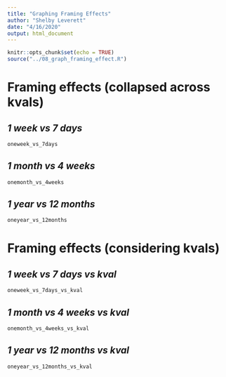 ```yaml
---
title: "Graphing Framing Effects"
author: "Shelby Leverett"
date: "4/16/2020"
output: html_document
---
```


```r
knitr::opts_chunk$set(echo = TRUE)
source("../08_graph_framing_effect.R")
```

# Framing effects (collapsed across kvals)

## *1 week vs 7 days*

```r
oneweek_vs_7days
```

## *1 month vs 4 weeks*

```r
onemonth_vs_4weeks
```

## *1 year vs 12 months*

```r
oneyear_vs_12months
```

# Framing effects (considering kvals)

## *1 week vs 7 days vs kval*

```r
oneweek_vs_7days_vs_kval
```

## *1 month vs 4 weeks vs kval*

```r
onemonth_vs_4weeks_vs_kval
```

## *1 year vs 12 months vs kval*

```r
oneyear_vs_12months_vs_kval
```
